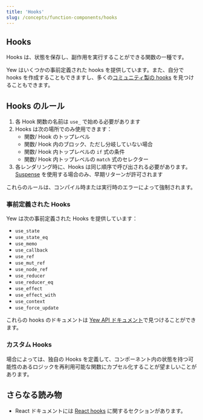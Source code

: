 ```yaml
---
title: 'Hooks'
slug: /concepts/function-components/hooks
---
```


## Hooks

Hooks は、状態を保存し、副作用を実行することができる関数の一種です。

Yew はいくつかの事前定義された hooks を提供しています。また、自分で hooks を作成することもできますし、多くの[コミュニティ製の hooks](/community/awesome#hooks) を見つけることもできます。

## Hooks のルール

1. 各 Hook 関数の名前は `use_` で始める必要があります
2. Hooks は次の場所でのみ使用できます：
    - 関数/ Hook のトップレベル
    - 関数/ Hook 内のブロック、ただし分岐していない場合
    - 関数/ Hook 内トップレベルの `if` 式の条件
    - 関数/ Hook 内トップレベルの `match` 式のセレクター
3. 各レンダリング時に、Hooks は同じ順序で呼び出される必要があります。[Suspense](../../suspense.mdx) を使用する場合のみ、早期リターンが許可されます

これらのルールは、コンパイル時または実行時のエラーによって強制されます。

### 事前定義された Hooks

Yew は次の事前定義された Hooks を提供しています：

- `use_state`
- `use_state_eq`
- `use_memo`
- `use_callback`
- `use_ref`
- `use_mut_ref`
- `use_node_ref`
- `use_reducer`
- `use_reducer_eq`
- `use_effect`
- `use_effect_with`
- `use_context`
- `use_force_update`

これらの hooks のドキュメントは [Yew API ドキュメント](https://yew-rs-api.web.app/next/yew/functional/)で見つけることができます。

### カスタム Hooks

場合によっては、独自の Hooks を定義して、コンポーネント内の状態を持つ可能性のあるロジックを再利用可能な関数にカプセル化することが望ましいことがあります。

## さらなる読み物

- React ドキュメントには [React hooks](https://reactjs.org/docs/hooks-intro.html) に関するセクションがあります。
